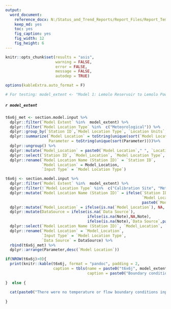 ```yaml
---
output: 
  word_document:
    reference_docx: N:/Status_and_Trend_Reports/Report_Files/Report_Template.docx
    keep_md: yes
    toc: yes
    fig_caption: yes
    fig_width: 12
    fig_height: 6
---
```


```r

knitr::opts_chunk$set(results = "asis",
                      warning = FALSE,
                      error = FALSE,
                      message = FALSE,
                      autodep = TRUE)

options(kableExtra.auto_format = F)

# For testing: model_extent <- "Model 1: Lemolo Reservoir to Lemolo Powerhouse #1"


```

##### `r model_extent`

```r

t6x6j_met <- section.model.input %>% 
  dplyr::filter(`Model Extent` %in%  model_extent) %>% 
  dplyr::filter(`Model Location Type` %in%  c("Meteorological")) %>% 
  dplyr::group_by(`Station ID`,`Model Location Type`, `Location Units`, `Data Source`) %>% 
  dplyr::summarize(`Model Location` = toString(unique(sort(`Model Location`))),
                   Parameter = toString(unique(sort(Parameter))))%>% 
  dplyr::ungroup() %>% 
  dplyr::mutate(`Model_Location` = paste0(`Model Location`," ", `Location Units`)) %>% 
  dplyr::select(`Station ID`, `Model_Location`, `Model Location Type`, Parameter, `Data Source`) %>% 
  dplyr::rename(`Model Location Name (Station ID)` = `Station ID`,
                `Model Location` = Model_Location,
                `Input Type` = `Model Location Type`)

t6x6j <- section.model.input %>% 
  dplyr::filter(`Model Extent` %in%  model_extent) %>% 
  dplyr::filter(!`Model Location Type` %in%  c("Calibration Site", "Meteorological")) %>% 
  dplyr::mutate(`Model Location Name (Station ID)` = ifelse(`Station ID` == "No Station ID or unknown" | is.na(`Station ID`),
                                                            `Model Location Name`,
                                                            paste0(`Model Location Name`, " (", `Station ID`, ")"))) %>%  
  dplyr::mutate(`Model_Location` = ifelse(is.na(`Model Location`), NA, paste0(round(`Model Location`,2)," ", `Location Units`))) %>%
  dplyr::mutate(DataSource = ifelse(is.na(`Data Source`),
                                    ifelse(is.na(Note),NA,Note),
                                    ifelse(is.na(Note),`Data Source`,paste0(`Data Source`, ". ", Note))))%>% 
  dplyr::select(`Model Location Name (Station ID)`, `Model_Location`, `Model Location Type`, `Parameter`, DataSource) %>%
  dplyr::rename(`Model Location` = `Model_Location`,
                `Input Type` = `Model Location Type`,
                `Data Source` = DataSource) %>% 
  rbind(t6x6j_met) %>% 
  dplyr::arrange(Parameter,desc(`Model Location`))

if(NROW(t6x6j)>0){
  print(knitr::kable(t6x6j, format = "pandoc", padding = 2,
                     caption = tbls(name = paste0("t6x6j", model_extent),
                                    caption = paste0("Boundary condition and tributary inputs to the existing ", model_extent, "."))))
  
}  else {
  
  cat(paste0("There were no temperature or flow boundary conditions input to this model."))
  
}


```